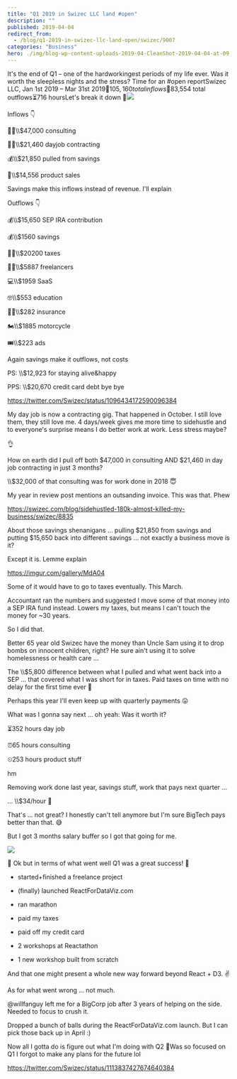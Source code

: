 ```yaml
---
title: "Q1 2019 in Swizec LLC land #open"
description: ""
published: 2019-04-04
redirect_from:
  - /blog/q1-2019-in-swizec-llc-land-open/swizec/9007
categories: "Business"
hero: ./img/blog-wp-content-uploads-2019-04-CleanShot-2019-04-04-at-09.10.27@2x-1024x497.png
---
```


It's the end of Q1 – one of the hardworkingest periods of my life ever. Was it worth the sleepless nights and the stress? Time for an #open reportSwizec LLC, Jan 1st 2019 – Mar 31st 2019🤑$105,160 total inflows💸$83,554 total outflows⏳716 hoursLet's break it down 🤔![](./img/blog-wp-content-uploads-2019-04-CleanShot-2019-04-04-at-09.10.27@2x-1024x497.png)

Inflows 👇

👨‍⚕️\\\\\$47,000 consulting

👨‍💻\\\\\$21,460 dayjob contracting

💰\\\\\$21,850 pulled from savings

👾\\\\\$14,556 product sales

Savings make this inflows instead of revenue. I'll explain

Outflows 👇

💰\\\\\$15,650 SEP IRA contribution

💰\\\\\$1560 savings

🧛‍♂️\\\\\$20200 taxes

👩‍💻\\\\\$5887 freelancers

💻\\\\\$1959 SaaS

🤓\\\\\$553 education

👨‍⚕️\\\\\$282 insurance

🏍\\\\\$1885 motorcycle

🎟\\\\\$223 ads

Again savings make it outflows, not costs

PS: \\\\\$12,923 for staying alive&happy

PPS: \\\\\$20,670 credit card debt bye bye

https://twitter.com/Swizec/status/1096434172590096384

My day job is now a contracting gig. That happened in October. I still love them, they still love me. 4 days/week gives me more time to sidehustle and to everyone's surprise means I do better work at work. Less stress maybe?

👌

How on earth did I pull off both $47,000 in consulting AND $21,460 in day job contracting in just 3 months?

\\\\\$32,000 of that consulting was for work done in 2018 😇

My year in review post mentions an outsanding invoice. This was that. Phew

https://swizec.com/blog/sidehustled-180k-almost-killed-my-business/swizec/8835

About those savings shenanigans ... pulling $21,850 from savings and putting $15,650 back into different savings ... not exactly a business move is it?

Except it is. Lemme explain

https://imgur.com/gallery/MdA04

Some of it would have to go to taxes eventually. This March.

Accountant ran the numbers and suggested I move some of that money into a SEP IRA fund instead. Lowers my taxes, but means I can't touch the money for ~30 years.

So I did that.

Better 65 year old Swizec have the money than Uncle Sam using it to drop bombs on innocent children, right? He sure ain't using it to solve homelessness or health care ...

The \\\\\$5,800 difference between what I pulled and what went back into a SEP ... that covered what I was short for in taxes. Paid taxes on time with no delay for the first time ever 💪

Perhaps this year I'll even keep up with quarterly payments 😛

What was I gonna say next ... oh yeah: Was it worth it?

⏳352 hours day job

⏰65 hours consulting

⏲253 hours product stuff

hm

Removing work done last year, savings stuff, work that pays next quarter ...

... \\\\\$34/hour 🤔

That's ... not great? I honestly can't tell anymore but I'm sure BigTech pays better than that. 😅

But I got 3 months salary buffer so I got that going for me.

![](./img/media-TPl5N4Ci49ZQY-giphy.gif)

🎉 Ok but in terms of what went well Q1 was a great success! 🎉

- started+finished a freelance project

- (finally) launched ReactForDataViz.com

- ran marathon

- paid my taxes

- paid off my credit card

- 2 workshops at Reactathon

- 1 new workshop built from scratch

And that one might present a whole new way forward beyond React + D3. ✌️

As for what went wrong ... not much.

@willfanguy left me for a BigCorp job after 3 years of helping on the side. Needed to focus to crush it.

Dropped a bunch of balls during the ReactForDataViz.com launch. But I can pick those back up in April :)

Now all I gotta do is figure out what I'm doing with Q2 🤔Was so focused on Q1 I forgot to make any plans for the future lol

https://twitter.com/Swizec/status/1113837427674640384
